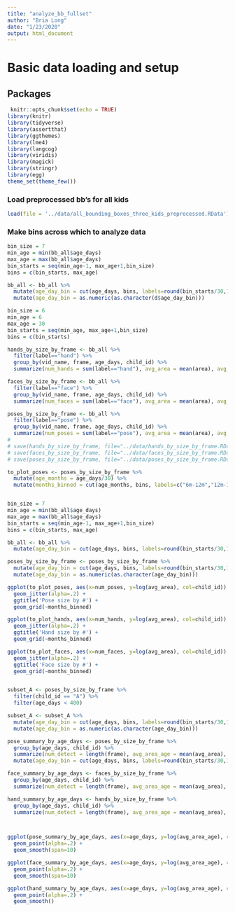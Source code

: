 ```yaml
---
title: "analyze_bb_fullset"
author: "Bria Long"
date: "1/23/2020"
output: html_document
---
```


# Basic data loading and setup
## Packages
```r
 knitr::opts_chunk$set(echo = TRUE)
library(knitr)
library(tidyverse)
library(assertthat)
library(ggthemes)
library(lme4)
library(langcog)
library(viridis)
library(magick)
library(stringr)
library(egg)
theme_set(theme_few())
```

### Load preprocessed bb's for all kids
```r
load(file = '../data/all_bounding_boxes_three_kids_preprocessed.RData')

```


### Make bins across which to analyze data
```r
bin_size = 7
min_age = min(bb_all$age_days)
max_age = max(bb_all$age_days)
bin_starts = seq(min_age-1, max_age+1,bin_size)
bins = c(bin_starts, max_age)

bb_all <- bb_all %>%
  mutate(age_day_bin = cut(age_days, bins, labels=round(bin_starts/30,1))) %>%
  mutate(age_day_bin = as.numeric(as.character(d$age_day_bin)))
```

```r

bin_size = 6
min_age = 6
max_age = 30
bin_starts = seq(min_age, max_age+1,bin_size)
bins = c(bin_starts)

```


```r
hands_by_size_by_frame <- bb_all %>%
  filter(label=="hand") %>%
  group_by(vid_name, frame, age_days, child_id) %>%
  summarize(num_hands = sum(label=="hand"), avg_area = mean(area), avg_x = mean(center_x), avg_y = mean(center_y))

faces_by_size_by_frame <- bb_all %>%
  filter(label=="face") %>%
  group_by(vid_name, frame, age_days, child_id) %>%
  summarize(num_faces = sum(label=="face"), avg_area = mean(area), avg_x = mean(center_x), avg_y = mean(center_y))

poses_by_size_by_frame <- bb_all %>%
  filter(label=="pose") %>%
  group_by(vid_name, frame, age_days, child_id) %>%
  summarize(num_poses = sum(label=="pose"), avg_area = mean(area), avg_x = mean(center_x), avg_y = mean(center_y))
# 
# save(hands_by_size_by_frame, file="../data/hands_by_size_by_frame.RData")
# save(faces_by_size_by_frame, file="../data/faces_by_size_by_frame.RData")
# save(poses_by_size_by_frame, file="../data/poses_by_size_by_frame.RData")
```


```r

to_plot_poses <- poses_by_size_by_frame %>%
  mutate(age_months = age_days/30) %>%
  mutate(months_binned = cut(age_months, bins, labels=c("6m-12m","12m-18m","18m-24m","24m-32m")))



```


```r
bin_size = 7
min_age = min(bb_all$age_days)
max_age = max(bb_all$age_days)
bin_starts = seq(min_age-1, max_age+1,bin_size)
bins = c(bin_starts, max_age)

bb_all <- bb_all %>%
  mutate(age_day_bin = cut(age_days, bins, labels=round(bin_starts/30,1)))

poses_by_size_by_frame <- poses_by_size_by_frame %>%
  mutate(age_day_bin = cut(age_days, bins, labels=round(bin_starts/30,1))) %>%
  mutate(age_day_bin = as.numeric(as.character(age_day_bin)))

```

```r
ggplot(to_plot_poses, aes(x=num_poses, y=log(avg_area), col=child_id)) +
  geom_jitter(alpha=.2) +
  ggtitle('Pose size by #') +
  geom_grid(~months_binned)

ggplot(to_plot_hands, aes(x=num_hands, y=log(avg_area), col=child_id)) +
  geom_jitter(alpha=.2) +
  ggtitle('Hand size by #') +
  geom_grid(~months_binned)

ggplot(to_plot_faces, aes(x=num_faces, y=log(avg_area), col=child_id)) +
  geom_jitter(alpha=.2) +
  ggtitle('Face size by #') +
  geom_grid(~months_binned)



```

```r
subset_A <- poses_by_size_by_frame %>%
  filter(child_id == "A") %>%
  filter(age_days < 400)

subset_A <- subset_A %>%
  mutate(age_day_bin = cut(age_days, bins, labels=round(bin_starts/30,1))) %>%
  mutate(age_day_bin = as.numeric(as.character(age_day_bin)))
```

```r
pose_summary_by_age_days <- poses_by_size_by_frame %>%
  group_by(age_days, child_id) %>%
  summarize(num_detect = length(frame), avg_area_age = mean(avg_area), avg_people = mean(num_poses)) %>%
  mutate(age_day_bin = cut(age_days, bins, labels=round(bin_starts/30,1))) 

face_summary_by_age_days <- faces_by_size_by_frame %>%
  group_by(age_days, child_id) %>%
  summarize(num_detect = length(frame), avg_area_age = mean(avg_area), avg_faces = mean(num_faces)) 

hand_summary_by_age_days <- hands_by_size_by_frame %>%
  group_by(age_days, child_id) %>%
  summarize(num_detect = length(frame), avg_area_age = mean(avg_area), avg_faces = mean(num_hands)) 



ggplot(pose_summary_by_age_days, aes(x=age_days, y=log(avg_area_age), col=child_id, size=num_detect)) +
  geom_point(alpha=.2) +
  geom_smooth(span=10) 

ggplot(face_summary_by_age_days, aes(x=age_days, y=log(avg_area_age), col=child_id, size=num_detect)) +
  geom_point(alpha=.2) +
  geom_smooth(span=10) 

ggplot(hand_summary_by_age_days, aes(x=age_days, y=log(avg_area_age), col=child_id, size=num_detect)) +
  geom_point(alpha=.2) +
  geom_smooth() 
```